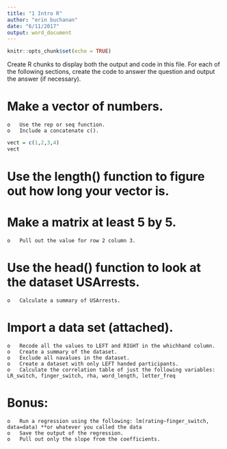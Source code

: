 ```yaml
---
title: "1 Intro R"
author: "erin buchanan"
date: "6/11/2017"
output: word_document
---
```


```r
knitr::opts_chunk$set(echo = TRUE)
```

Create R chunks to display both the output and code in this file. For each of the following sections, create the code to answer the question and output the answer (if necessary).

#	Make a vector of numbers. 
    o	Use the rep or seq function.
    o	Include a concatenate c().
```r
vect = c(1,2,3,4)
vect
```


#	Use the length() function to figure out how long your vector is.

#	Make a matrix at least 5 by 5. 
    o	Pull out the value for row 2 column 3.

#	Use the head() function to look at the dataset USArrests. 
    o	Calculate a summary of USArrests.

#	Import a data set (attached). 
    o	Recode all the values to LEFT and RIGHT in the whichhand column.
    o	Create a summary of the dataset.
    o	Exclude all navalues in the dataset.
    o	Create a dataset with only LEFT handed participants.
    o	Calculate the correlation table of just the following variables: LR_switch, finger_switch, rha, word_length, letter_freq

#	Bonus: 
    o	Run a regression using the following: lm(rating~finger_switch, data=data) **or whatever you called the data
    o	Save the output of the regression.
    o	Pull out only the slope from the coefficients.